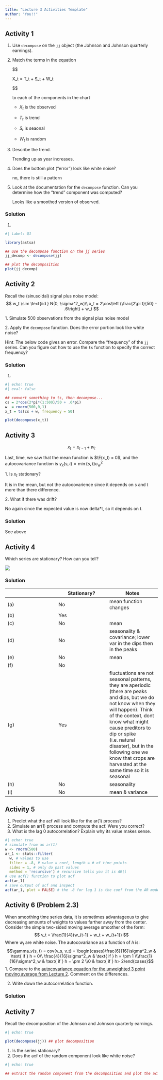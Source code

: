 ```yaml
---
title: "Lecture 3 Activities Template"
author: "You!!"
---
```


## Activity 1

1.  Use `decompose` on the `jj` object (the Johnson and Johnson quarterly earnings).

2.  Match the terms in the equation

    \$\$

    X_t = T_t + S_t + W_t

    \$\$

    to each of the components in the chart

    -   $X_t$ is the observed

    -   $T_t$ is trend

    -   $S_t$ is seaonal

    -   $W_t$ is random

3.  Describe the trend.

    Trending up as year increases.

4.  Does the bottom plot ("error") look like white noise?

    no, there is still a pattern

5.  Look at the documentation for the `decompose` function. Can you determine how the "trend" component was computed?

    Looks like a smoothed version of observed.

### Solution

1.  

```r
#| label: Q1

library(astsa)

## use the decompose function on the jj series
jj_decomp <- decompose(jj)

## plot the decomposition
plot(jj_decomp) 
```

## Activity 2

Recall the (sinusoidal) signal plus noise model: $$
w_t \sim \text{iid } N(0, \sigma^2_w)\\
x_t = 2\cos\left (\frac{2\pi t}{50} - .6\right) + w_t
$$

1\. Simulate 500 observations from the signal plus noise model

2\. Apply the `decompose` function. Does the error portion look like white noise?

Hint: The below code gives an error. Compare the "frequency" of the `jj` series. Can you figure out how to use the `ts` function to specify the correct frequency?

### Solution

1.  

```r
#| echo: true
#| eval: false

## convert something to ts, then decompose...
cs = 2*cos(2*pi*(1:500)/50 + .6*pi)
w  = rnorm(500,0,1)
x_t = ts(cs + w, frequency = 50)

plot(decompose(x_t))

```

## Activity 3

$$
x_t = x_{t-1} + w_t
$$

Last, time, we saw that the mean function is $\E(x_t) = 0$, and the autocovariance function is $\gamma_x(s, t) = \min\{s,t\}\sigma^2_w$

1\. Is $x_t$ stationary?

It is in the mean, but not the autocovarience since it depends on s and t more than there difference.

2\. What if there was drift?

No again since the expected value is now delta\*t, so it depends on t.

### Solution

See above

## Activity 4

Which series are stationary? How can you tell?

![](https://otexts.com/fpp3/fpp_files/figure-html/stationary-1.png)

### Solution

|   | Stationary? | Notes |
|----|----|----|
| \(a\) | No | mean function changes |
| \(b\) | Yes |  |
| \(c\) | No | mean |
| \(d\) | No | seasonality & covariance; lower var in the dips then in the peaks |
| \(e\) | No | mean |
| \(f\) | No |  |
| \(g\) | Yes | fluctuations are not seasonal patterns, they are aperiodic (there are peaks and dips, but we do not know when they will happen). Think of the context, dont know what might cause preditors to dip or spike (i.e. natural disaster), but in the following one we know that crops are harvested at the same time so it is seasonal |
| \(h\) | No | seasonality |
| \(i\) | No | mean & variance |

## Activity 5

1.  Predict what the acf will look like for the ar(1) process?
2.  Simulate an ar(1) process and compute the acf. Were you correct?
3.  What is the lag 0 autocorrelation? Explain why its value makes sense.

```r
#| echo: true
# simulate from an ar(1)
w <- rnorm(500)
ar_1 <- stats::filter(
  w, # values to use
  filter = .8, # value = coef, length = # of time points
  sides = 1, # only do past values
  method = 'recursive') # recursive tells you it is AR()
# use acf() function to plot acf
acf(ar_1)
# save output of acf and inspect
acf(ar_1, plot = FALSE) # the .8 for lag 1 is the coef from the AR model
```

## Activity 6 (Problem 2.3) {.smaller}

When smoothing time series data, it is sometimes advantageous to give decreasing amounts of weights to values farther away from the center. Consider the simple two-sided moving average smoother of the form: $$
v_t = \frac{1}{4}(w_{t-1} + w_t + w_{t+1})
$$ Where $w_t$ are white noise. The autocovariance as a function of $h$ is: $$\gamma_v(s, t) = cov(v_s, v_t) =  \begin{cases}\frac{6}{16}\sigma^2_w & \text{ if } h = 0\\ \frac{4}{16}\sigma^2_w & \text{ if } h = \pm 1 \\\frac{1}{16}\sigma^2_w & \text{ if } h = \pm 2 \\0 & \text{ if } h> 2\end{cases}$$ 1. Compare to the [autocovariance equation for the unweighted 3 point moving average from Lecture 2](https://juliaschedler.github.io/Stat416Fall24/LectureNotes/Lecture2.html#example-2.8-autocovariance-of-a-moving-average-1). Comment on the differences.

2.  Write down the autocorrelation function.

### Solution

## Activity 7

Recall the decomposition of the Johnson and Johnson quarterly earnings.

```r
#| echo: true

plot(decompose(jj)) ## plot decomposition
```

1.  Is the series stationary?
2.  Does the acf of the random component look like white noise?

```r
#| echo: true

## extract the random component from the decomposition and plot the acf. Plot an acf for white noise. Do they look similar?

```
